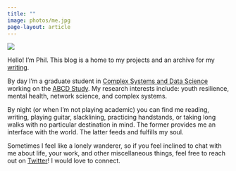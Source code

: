 ```yaml
---
title: ""
image: photos/me.jpg
page-layout: article
---
```


![](photos/me.jpg)

Hello! I'm Phil. This blog is a home to my projects and an archive for my [writing](https://philintheblank.substack.com).

By day I'm a graduate student in [Complex Systems and Data Science](https://vermontcomplexsystems.org) working on the [ABCD Study](https://abcdstudy.org). My research interests include: youth resilience, mental health, network science, and complex systems.

By night (or when I'm not playing academic) you can find me reading, writing, playing guitar, slacklining, practicing handstands, or taking long walks with no particular destination in mind. The former provides me an interface with the world. The latter feeds and fulfills my soul.

Sometimes I feel like a lonely wanderer, so if you feel inclined to chat with me about life, your work, and other miscellaneous things, feel free to reach out on [Twitter](https://twitter.com/NguyenHPhil)! I would love to connect.